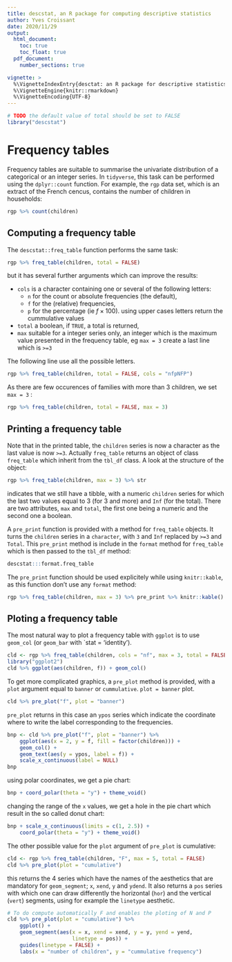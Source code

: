 ```yaml
---
title: descstat, an R package for computing descriptive statistics
author: Yves Croissant
date: 2020/11/29
output: 
  html_document:
    toc: true
    toc_float: true
  pdf_document:
    number_sections: true

vignette: >
  %\VignetteIndexEntry{desctat: an R package for descriptive statistics}
  %\VignetteEngine{knitr::rmarkdown}
  %\VignetteEncoding{UTF-8}
---
```


```r
# TODO the default value of total should be set to FALSE
library("descstat")
```

# Frequency tables

Frequency tables are suitable to summarise the univariate distribution
of a categorical or an integer series. In `tidyverse`, this task can be
performed using the `dplyr::count` function. For example, the `rgp`
data set, which is an extract of the French cencus, contains the
number of children in households:


```r
rgp %>% count(children)
```

## Computing a frequency table

The `descstat::freq_table` function performs the same task:

```r
rgp %>% freq_table(children, total = FALSE)
```

but it has several further arguments which can improve the results:

- `cols` is a character containing one or several of the following
  letters:
  - `n` for the count or absolute frequencies (the default),
  - `f` for the (relative) frequencies,
  - `p` for the percentage (ie $f\times 100$).
  using upper cases letters return the cummulative values
- `total` a boolean, if `TRUE`, a total is returned,
- `max` suitable for a integer series only, an integer which is the
  maximum value presented in the frequency table, eg `max = 3` create
  a last line which is `>=3`
  
The following line use all the possible letters.

```r
rgp %>% freq_table(children, total = FALSE, cols = "nfpNFP")
```

As there are few occurences of families with more than 3
children, we set `max = 3` :

```r
rgp %>% freq_table(children, total = FALSE, max = 3)
```

## Printing a frequency table

Note that in the printed table, the `children` series is now a
character as the last value is now `>=3`. Actually `freq_table`
returns an object of class `freq_table` which inherit from the
`tbl_df` class. A look at the structure of the object:

```r
rgp %>% freq_table(children, max = 3) %>% str
```

indicates that we still have a tibble, with a numeric `children`
series for which the last two values equal to 3 (for 3 and more) and
`Inf` (for the total). There are two attributes, `max` and `total`,
the first one being a numeric and the second one a boolean.

A `pre_print` function is provided with a method for
`freq_table` objects. It turns the `children` series in a `character`,
with `3` and `Inf` replaced by `>=3` and `Total`. This `pre_print`
method is include in the `format` method for `freq_table` which is
then passed to the `tbl_df` method:

```r
descstat:::format.freq_table
```
The `pre_print` function should be used explicitely while using
`knitr::kable`, as this function don't use any `format` method:

```r
rgp %>% freq_table(children, max = 3) %>% pre_print %>% knitr::kable()
```

## Ploting a frequency table

The most natural way to plot a frequency table with `ggplot` is to use
`geom_col` (or `geom_bar` with `stat = 'identity').

```r
cld <- rgp %>% freq_table(children, cols = "nf", max = 3, total = FALSE)
library("ggplot2")
cld %>% ggplot(aes(children, f)) + geom_col()
```

To get more complicated graphics, a `pre_plot` method is provided,
with a `plot` argument equal to `banner` or `cummulative`. `plot =
banner` plot.

```r
cld %>% pre_plot("f", plot = "banner")
```

`pre_plot` returns in this case an `ypos` series which indicate the
coordinate where to write the label corresponding to the frequencies.

```r
bnp <- cld %>% pre_plot("f", plot = "banner") %>%
    ggplot(aes(x = 2, y = f, fill = factor(children))) +
    geom_col() +
    geom_text(aes(y = ypos, label = f)) +
    scale_x_continuous(label = NULL)
bnp
```

using polar coordinates, we get a pie chart:

```r
bnp + coord_polar(theta = "y") + theme_void()
```

changing the range of the `x` values, we get a hole in the pie chart
which result in the so called donut chart:

```r
bnp + scale_x_continuous(limits = c(1, 2.5)) +
    coord_polar(theta = "y") + theme_void()
```

The other possible value for the `plot` argument of `pre_plot` is
cumulative:


```r
cld <- rgp %>% freq_table(children, "F", max = 5, total = FALSE)
cld %>% pre_plot(plot = "cumulative")
```
this returns the 4 series which have the names of the aesthetics that
are mandatory for `geom_segment`; `x`, `xend`, `y` and `ydend`. It
also returns a `pos` series with which one can draw differently the
horizontal (`hor`) and the vertical (`vert`) segments, using for
example the `linetype` aesthetic.


```r
# To do compute automatically F and enables the ploting of N and P
cld %>% pre_plot(plot = "cumulative") %>% 
    ggplot() +
    geom_segment(aes(x = x, xend = xend, y = y, yend = yend,
                     linetype = pos)) +
    guides(linetype = FALSE) +
    labs(x = "number of children", y = "cummulative frequency")
```

